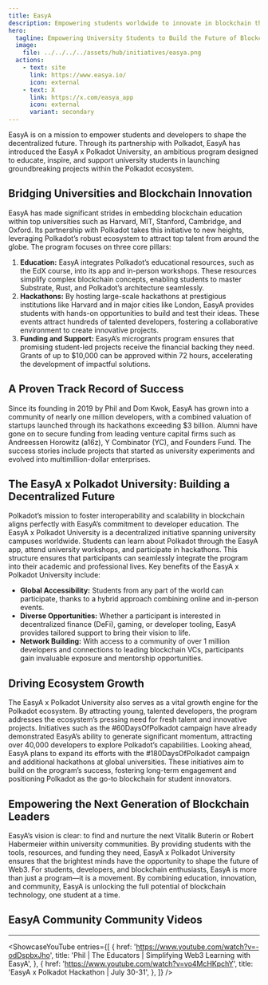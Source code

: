 ```yaml
---
title: EasyA
description: Empowering students worldwide to innovate in blockchain through education, hackathons, and funding within the Polkadot ecosystem.
hero:
  tagline: Empowering University Students to Build the Future of Blockchain
  image: 
    file: ../../../../assets/hub/initiatives/easya.png
  actions:
    - text: site
      link: https://www.easya.io/
      icon: external
    - text: X
      link: https://x.com/easya_app
      icon: external
      variant: secondary
---
```



EasyA is on a mission to empower students and developers to shape the decentralized future. Through its partnership with Polkadot, EasyA has introduced the EasyA x Polkadot University, an ambitious program designed to educate, inspire, and support university students in launching groundbreaking projects within the Polkadot ecosystem.

## Bridging Universities and Blockchain Innovation
EasyA has made significant strides in embedding blockchain education within top universities such as Harvard, MIT, Stanford, Cambridge, and Oxford. Its partnership with Polkadot takes this initiative to new heights, leveraging Polkadot’s robust ecosystem to attract top talent from around the globe. The program focuses on three core pillars:
1. **Education:** EasyA integrates Polkadot’s educational resources, such as the EdX course, into its app and in-person workshops. These resources simplify complex blockchain concepts, enabling students to master Substrate, Rust, and Polkadot’s architecture seamlessly.
2. **Hackathons:** By hosting large-scale hackathons at prestigious institutions like Harvard and in major cities like London, EasyA provides students with hands-on opportunities to build and test their ideas. These events attract hundreds of talented developers, fostering a collaborative environment to create innovative projects.
3. **Funding and Support:** EasyA’s microgrants program ensures that promising student-led projects receive the financial backing they need. Grants of up to $10,000 can be approved within 72 hours, accelerating the development of impactful solutions.

## A Proven Track Record of Success
Since its founding in 2019 by Phil and Dom Kwok, EasyA has grown into a community of nearly one million developers, with a combined valuation of startups launched through its hackathons exceeding $3 billion. Alumni have gone on to secure funding from leading venture capital firms such as Andreessen Horowitz (a16z), Y Combinator (YC), and Founders Fund. The success stories include projects that started as university experiments and evolved into multimillion-dollar enterprises.

## The EasyA x Polkadot University: Building a Decentralized Future
Polkadot’s mission to foster interoperability and scalability in blockchain aligns perfectly with EasyA’s commitment to developer education. The EasyA x Polkadot University is a decentralized initiative spanning university campuses worldwide. Students can learn about Polkadot through the EasyA app, attend university workshops, and participate in hackathons. This structure ensures that participants can seamlessly integrate the program into their academic and professional lives.
Key benefits of the EasyA x Polkadot University include:

- **Global Accessibility:** Students from any part of the world can participate, thanks to a hybrid approach combining online and in-person events.
- **Diverse Opportunities:** Whether a participant is interested in decentralized finance (DeFi), gaming, or developer tooling, EasyA provides tailored support to bring their vision to life.
- **Network Building:** With access to a community of over 1 million developers and connections to leading blockchain VCs, participants gain invaluable exposure and mentorship opportunities.

## Driving Ecosystem Growth
The EasyA x Polkadot University also serves as a vital growth engine for the Polkadot ecosystem. By attracting young, talented developers, the program addresses the ecosystem’s pressing need for fresh talent and innovative projects. Initiatives such as the #60DaysOfPolkadot campaign have already demonstrated EasyA’s ability to generate significant momentum, attracting over 40,000 developers to explore Polkadot’s capabilities.
Looking ahead, EasyA plans to expand its efforts with the #180DaysOfPolkadot campaign and additional hackathons at global universities. These initiatives aim to build on the program’s success, fostering long-term engagement and positioning Polkadot as the go-to blockchain for student innovators.

## Empowering the Next Generation of Blockchain Leaders
EasyA’s vision is clear: to find and nurture the next Vitalik Buterin or Robert Habermeier within university communities. By providing students with the tools, resources, and funding they need, EasyA x Polkadot University ensures that the brightest minds have the opportunity to shape the future of Web3.
For students, developers, and blockchain enthusiasts, EasyA is more than just a program—it is a movement. By combining education, innovation, and community, EasyA is unlocking the full potential of blockchain technology, one student at a time.


## EasyA Community Community Videos
----------------
<ShowcaseYouTube
  entries={[
          {
      href: 'https://www.youtube.com/watch?v=-odDspbxJho',
      title: 'Phil | The Educators | Simplifying Web3 Learning with EasyA',
    },
        {
      href: 'https://www.youtube.com/watch?v=vo4McHKpchY',
      title: 'EasyA x Polkadot Hackathon | July 30-31',
    },
  ]}
/>